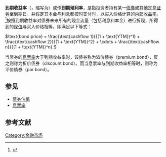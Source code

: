 {{金融市场侧面模板}}
'''到期收益率'''（{{lang-en|yield to maturity}}，缩写为{{lang|en|YTM}}）或作'''到期殖利率'''，是指投资者持有某一[[债券|债券]]或其他定息[[证券|证券]]至到期日，并假定其本金与利息都按时支付时，以买入价格计算的[[内部收益率|内部收益率]]。<ref>{{Cite web |url=http://www.investopedia.com/terms/y/yieldtomaturity.asp |title=Definition of 'Yield To Maturity (YTM)' |accessdate=2017-03-26 |archive-date=2020-12-17 |archive-url=https://web.archive.org/web/20201217185557/https://www.investopedia.com/terms/y/yieldtomaturity.asp |dead-url=no }}</ref>按照到期收益率对债券未来所有的现金流量（包括利息和本金）进行折现，所得到的[[现值|现值]]与买入价格相等，即满足以下等式：

<math>
\text{bond price} = \frac{\text{cashflow 1}}{(1 + \text{YTM})^1} + \frac{\text{cashflow 2}}{(1 + \text{YTM})^2} + \cdots + \frac{\text{cashflow n}}{(1 + \text{YTM})^n}.
</math>

当债券的[[息票率|息票率]]大于到期收益率时，该债券称为溢价债券（premium bond），反之则称为折价债券（discount bond）。而当息票率与到期收益率相等时，则称为平价债券（par bond）。

== 参见 ==
* [[债券估值|债券估值]]
* [[息票率|息票率]]

== 参考文献 ==
{{reflist}}

[[Category:金融市场|Category:金融市场]]